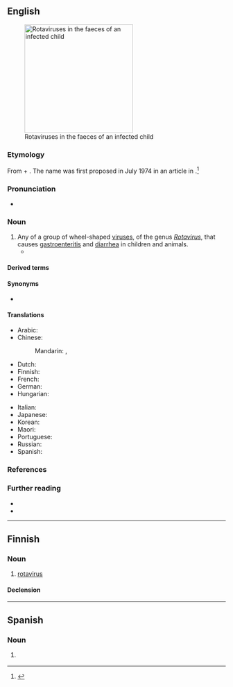 {{also|Rotavirus|rotavírus}}
==English==
[[File:Multiple rotavirus particles.jpg|thumb|right|250px|Rotaviruses in the faeces of an infected child]]

===Etymology===
From {{bor|en|la|rota|t=wheel}} + {{m|en|virus}}. The name was first proposed in July 1974 in an article in ''{{w|The Lancet}}''.<ref>{{cite-journal|date=1974-07-13|author={{w|Thomas Henry Flewett|Flewett, T. H.}}, Bryden, A. S., Davies, H., Woode, G. N., Bridger, J. C., Derrick, J. M.|title=Relation between viruses from acute gastroenteritis of children and newborn calves|journal={{w|The Lancet}}|volume=304|issue=7872|doi=10.1016/S0140-6736(74)91631-6|page=63|passage=We propose therefore that these reovirus-like or orbivirus-like enteritis viruses of calves and children are in a group separate from both orbiviruses and reoviruses, and we suggest that the term “rotavirus” (from the Latin rota, a wheel) should be used for them.}}</ref>

===Pronunciation===
* {{IPA|en|/ˈɹəʊtəˌvaɪɹəs/}}

===Noun===
{{en-noun}}

# Any of a group of wheel-shaped [[virus]]es, of the genus ''[[Rotavirus]]'', that causes [[gastroenteritis]] and [[diarrhea]] in children and animals.
#* {{quote-journal|en|date=1974-07-13|author={{w|Thomas Henry Flewett|Flewett, T. H.}}, Bryden, A. S., Davies, H., Woode, G. N., Bridger, J. C., Derrick, J. M.| title=Relation between viruses from acute gastroenteritis of children and newborn calves| journal={{w|The Lancet}}| volume=304| issue=7872| doi=10.1016/S0140-6736(74)91631-6| page=63| passage=We propose therefore that these reovirus-like or orbivirus-like enteritis viruses of calves and children are in a group separate from both orbiviruses and reoviruses, and we suggest that the term “'''rotavirus'''” (from the Latin rota, a wheel) should be used for them.|brackets=on}}

====Derived terms====
{{col3|en
|antirotavirus
|nonrotavirus
|rotaviral
|rotavirion
|rotavirology
|rotavirologist
|rotaviruslike
}}

====Synonyms====
* {{l|en|duovirus}} {{q|dated}}

====Translations====
{{trans-top|any of a group of wheel-shaped viruses}}
* Arabic: {{t-needed|ar}}
* Chinese:
*: Mandarin: {{t|cmn|輪狀病毒|sc=Hani}}, {{t|cmn|轮状病毒|tr=lúnzhuàng bìngdú|sc=Hani}}
* Dutch: {{t|nl|rotavirus|n}}
* Finnish: {{t|fi|rotavirus}}
* French: {{t-needed|fr}}
* German: {{t-needed|de}}
* Hungarian: {{t|hu|rotavírus}}
{{trans-mid}}
* Italian: {{t-needed|it}}
* Japanese: {{t-needed|ja}}
* Korean: {{t-needed|ko}}
* Maori: {{t|mi|huaketo puku}}
* Portuguese: {{t-needed|pt}}
* Russian: {{t-needed|ru}}
* Spanish: {{t|es|rotavirus|m}}
{{trans-bottom}}

===References===
<references/>

===Further reading===
* {{pedia}}
* {{specieslite|Rotavirus}}

{{C|en|Viruses}}

----

==Finnish==

===Noun===
{{fi-noun}}

# [[#English|rotavirus]]

====Declension====
{{fi-decl-vastaus|rotaviru|a}}

----

==Spanish==
{{wikipedia|lang=es}}

===Noun===
{{es-noun|m|rotavirus}}

# {{lb|es|virology}} {{l|en|rotavirus}}